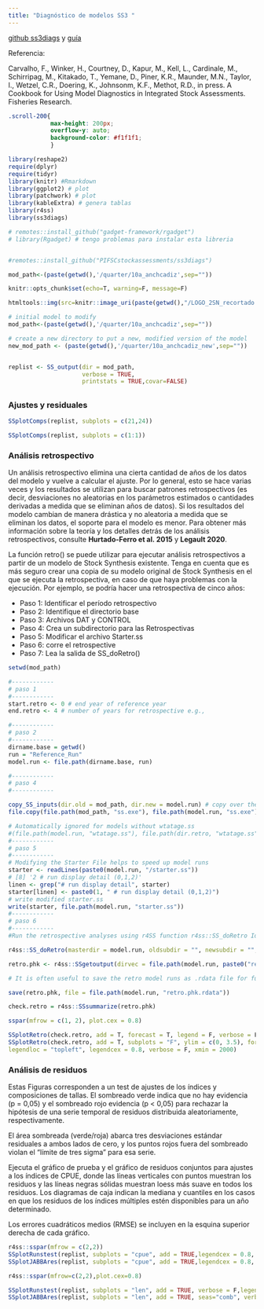 ```yaml
---
title: "Diagnóstico de modelos SS3 "
---
```


[github ss3diags](https://github.com/jabbamodel/ss3diags) y [guía](https://github.com/jabbamodel/ss3diags/blob/master/Vignette/ss3diags_handbook.pdf)

Referencia:

Carvalho, F., Winker, H., Courtney, D., Kapur, M., Kell, L., Cardinale, M., Schirripag, M., Kitakado, T., Yemane, D., Piner, K.R., Maunder, M.N., Taylor, I., Wetzel, C.R., Doering, K., Johnsonm, K.F., Methot, R.D., in press. A Cookbook for Using Model Diagnostics in Integrated Stock Assessments. Fisheries Research.

```css
.scroll-200{
            max-height: 200px; 
            overflow-y: auto; 
            background-color: #f1f1f1;
            }
```

```r

library(reshape2)
require(dplyr)
require(tidyr)
library(knitr) #Rmarkdown
library(ggplot2) # plot
library(patchwork) # plot
library(kableExtra) # genera tablas
library(r4ss)
library(ss3diags)

# remotes::install_github("gadget-framework/rgadget")
# library(Rgadget) # tengo problemas para instalar esta libreria


#remotes::install_github("PIFSCstockassessments/ss3diags")

mod_path<-(paste(getwd(),'/quarter/10a_anchcadiz',sep=""))

knitr::opts_chunk$set(echo=T, warning=F, message=F)

```

```r

htmltools::img(src=knitr::image_uri(paste(getwd(),"/LOGO_2SN_recortado.png",sep="")),alt='logo',style='position:absolute; top:0; right:-25%; padding:10px; width:250px; height:250px,z-index:200;')

```


```r

# initial model to modify
mod_path<-(paste(getwd(),'/quarter/10a_anchcadiz',sep=""))

# create a new directory to put a new, modified version of the model
new_mod_path <- (paste(getwd(),'/quarter/10a_anchcadiz_new',sep=""))


replist <- SS_output(dir = mod_path, 
                     verbose = TRUE,
                     printstats = TRUE,covar=FALSE)

```


##  {.tabset .tabset-fade .tabset-pills}

### Ajustes y residuales

```r

SSplotComps(replist, subplots = c(21,24))

```

```r

SSplotComps(replist, subplots = c(1:1))

```

### Análisis retrospectivo

Un análisis retrospectivo elimina una cierta cantidad de años de los datos del modelo y vuelve a calcular el ajuste. Por lo general, esto se hace varias veces y los resultados se utilizan para buscar patrones retrospectivos (es decir, desviaciones no aleatorias en los parámetros estimados o cantidades derivadas a medida que se eliminan años de datos). Si los resultados del modelo cambian de manera drástica y no aleatoria a medida que se eliminan los datos, el soporte para el modelo es menor. Para obtener más información sobre la teoría y los detalles detrás de los análisis retrospectivos, consulte **Hurtado-Ferro et al. 2015** y **Legault 2020**.

La función retro() se puede utilizar para ejecutar análisis retrospectivos a partir de un modelo de Stock Synthesis existente. Tenga en cuenta que es más seguro crear una copia de su modelo original de Stock Synthesis en el que se ejecuta la retrospectiva, en caso de que haya problemas con la ejecución. Por ejemplo, se podría hacer una retrospectiva de cinco años:

-   Paso 1: Identificar el período retrospectivo
-   Paso 2: Identifique el directorio base
-   Paso 3: Archivos DAT y CONTROL
-   Paso 4: Crea un subdirectorio para las Retrospectivas
-   Paso 5: Modificar el archivo Starter.ss
-   Paso 6: corre el retrospective
-   Paso 7: Lea la salida de SS_doRetro()

```r
setwd(mod_path)

#------------
# paso 1
#------------
start.retro <- 0 # end year of reference year
end.retro <- 4 # number of years for retrospective e.g.,

#------------
# paso 2
#------------
dirname.base = getwd()
run = "Reference_Run"
model.run <- file.path(dirname.base, run)

```

```r
#------------
# paso 4
#------------

copy_SS_inputs(dir.old = mod_path, dir.new = model.run) # copy over the stock synthesis model
file.copy(file.path(mod_path, "ss.exe"), file.path(model.run, "ss.exe"))

# Automatically ignored for models without wtatage.ss
#(file.path(model.run, "wtatage.ss"), file.path(dir.retro, "wtatage.ss"))
#------------
# paso 5 
#------------
# Modifying the Starter File helps to speed up model runs
starter <- readLines(paste0(model.run, "/starter.ss"))
# [8] '2 # run display detail (0,1,2)'
linen <- grep("# run display detail", starter)
starter[linen] <- paste0(1, " # run display detail (0,1,2)")
# write modified starter.ss
write(starter, file.path(model.run, "starter.ss"))
#------------
# paso 6 
#------------
#Run the retrospective analyses using r4SS function r4ss::SS_doRetro Ideally, the runs should be done with Hessian to evaluate the retrospective trajectories with respect to the confidence interval coverage of the reference model.

r4ss::SS_doRetro(masterdir = model.run, oldsubdir = "", newsubdir = "", years = start.retro:-end.retro)

```

```r

retro.phk <- r4ss::SSgetoutput(dirvec = file.path(model.run, paste0("retro", start.retro:-end.retro)))

# It is often useful to save the retro model runs as .rdata file for further processing with ss3diags, considering that reading the models with r4ss::SSgetoutput() can be quite time-consuming for more complex models.

save(retro.phk, file = file.path(model.run, "retro.phk.rdata"))


```

```r
check.retro = r4ss::SSsummarize(retro.phk)
```


```r
sspar(mfrow = c(1, 2), plot.cex = 0.8)

SSplotRetro(check.retro, add = T, forecast = T, legend = F, verbose = F, xmin = 2000)
SSplotRetro(check.retro, add = T, subplots = "F", ylim = c(0, 3.5), forecast = T,
legendloc = "topleft", legendcex = 0.8, verbose = F, xmin = 2000)

```

### Análisis de residuos

Estas Figuras corresponden a un test de ajustes de los índices y composiciones de tallas. El sombreado verde indica que no hay evidencia (p = 0,05) y el sombreado rojo evidencia (p \< 0,05) para rechazar la hipótesis de una serie temporal de residuos distribuida aleatoriamente, respectivamente.

El área sombreada (verde/roja) abarca tres desviaciones estándar residuales a ambos lados de cero, y los puntos rojos fuera del sombreado violan el "límite de tres sigma" para esa serie.

Ejecuta el gráfico de prueba y el gráfico de residuos conjuntos para ajustes a los índices de CPUE, donde las líneas verticales con puntos muestran los residuos y las líneas negras sólidas muestran loess más suave en todos los residuos. Los diagramas de caja indican la mediana y cuantiles en los casos en que los residuos de los índices múltiples estén disponibles para un año determinado.

Los errores cuadráticos medios (RMSE) se incluyen en la esquina superior derecha de cada gráfico.

```r

r4ss::sspar(mfrow = c(2,2))
SSplotRunstest(replist, subplots = "cpue", add = TRUE,legendcex = 0.8, verbose = F)
SSplotJABBAres(replist, subplots = "cpue", add = TRUE,legendcex = 0.8, seas="comb", verbose = F)

```

```r
r4ss::sspar(mfrow=c(2,2),plot.cex=0.8)

SSplotRunstest(replist, subplots = "len", add = TRUE, verbose = F,legendcex = 0.8)
SSplotJABBAres(replist, subplots = "len", add = TRUE, seas="comb", verbose = F,legendcex = 0.8)

```
